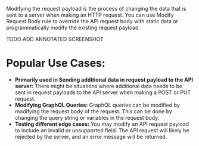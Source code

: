 Modifying the request payload is the process of changing the data that is sent to a server when making an HTTP request. You can use Modify Request Body rule to override the API request body with static data or programmatically modify the existing request payload.

TODO ADD ANNOTATED SCREENSHOT

# Popular Use Cases:

- **Primarily used in Sending additional data in request payload to the API server:** There might be situations where additional data needs to be sent in request payloads to the API server when making a POST or PUT request.
- **Modifying GraphQL Queries:** GraphQL queries can be modified by modifying the request body of the request. This can be done by changing the query string or variables in the request body.
- **Testing different edge cases:** You may modify an API request payload to include an invalid or unsupported field. The API request will likely be rejected by the server, and an error message will be returned.

